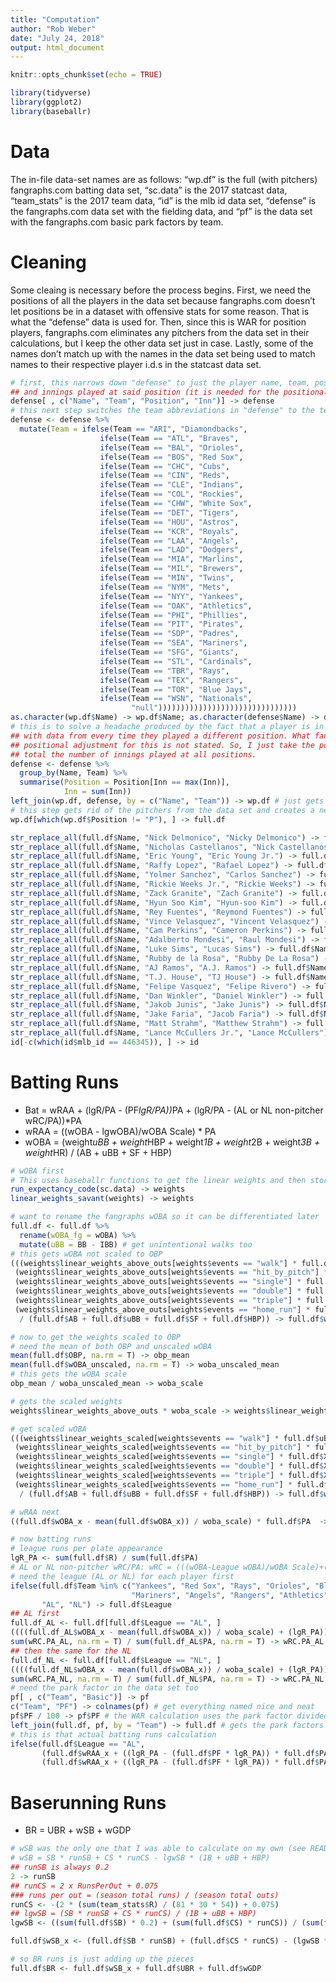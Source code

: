 ```yaml
---
title: "Computation"
author: "Rob Weber"
date: "July 24, 2018"
output: html_document
---
```


```r
knitr::opts_chunk$set(echo = TRUE)
```

```r
library(tidyverse)
library(ggplot2)
library(baseballr)
```

# Data
The in-file data-set names are as follows: "wp.df" is the full (with pitchers) fangraphs.com batting data set, "sc.data" is the 2017 statcast data, "team_stats" is the 2017 team data, "id" is the mlb id data set, "defense" is the fangraphs.com data set with the fielding data, and "pf" is the data set with the fangraphs.com basic park factors by team.

# Cleaning
Some cleaing is necessary before the process begins. First, we need the positions of all the players in the data set because fangraphs.com doesn't let positions be in a dataset with offensive stats for some reason. That is what the "defense" data is used for. Then, since this is WAR for position players, fangraphs.com eliminates any pitchers from the data set in their calculations, but I keep the other data set just in case. Lastly, some of the names don't match up with the names in the data set being used to match names to their respective player i.d.s in the statcast data set. 
```r
# first, this narrows down "defense" to just the player name, team, position, 
## and innings played at said position (it is needed for the positional adjustment later)
defense[ , c("Name", "Team", "Position", "Inn")] -> defense 
# this next step switches the team abbreviations in "defense" to the team names like in "wp.df"
defense <- defense %>%
  mutate(Team = ifelse(Team == "ARI", "Diamondbacks", 
                    ifelse(Team == "ATL", "Braves", 
                    ifelse(Team == "BAL", "Orioles", 
                    ifelse(Team == "BOS", "Red Sox", 
                    ifelse(Team == "CHC", "Cubs", 
                    ifelse(Team == "CIN", "Reds", 
                    ifelse(Team == "CLE", "Indians", 
                    ifelse(Team == "COL", "Rockies", 
                    ifelse(Team == "CHW", "White Sox", 
                    ifelse(Team == "DET", "Tigers", 
                    ifelse(Team == "HOU", "Astros", 
                    ifelse(Team == "KCR", "Royals", 
                    ifelse(Team == "LAA", "Angels", 
                    ifelse(Team == "LAD", "Dodgers", 
                    ifelse(Team == "MIA", "Marlins", 
                    ifelse(Team == "MIL", "Brewers", 
                    ifelse(Team == "MIN", "Twins", 
                    ifelse(Team == "NYM", "Mets", 
                    ifelse(Team == "NYY", "Yankees", 
                    ifelse(Team == "OAK", "Athletics", 
                    ifelse(Team == "PHI", "Phillies", 
                    ifelse(Team == "PIT", "Pirates", 
                    ifelse(Team == "SDP", "Padres", 
                    ifelse(Team == "SEA", "Mariners", 
                    ifelse(Team == "SFG", "Giants", 
                    ifelse(Team == "STL", "Cardinals", 
                    ifelse(Team == "TBR", "Rays", 
                    ifelse(Team == "TEX", "Rangers", 
                    ifelse(Team == "TOR", "Blue Jays", 
                    ifelse(Team == "WSN", "Nationals", 
                           "null")))))))))))))))))))))))))))))))
as.character(wp.df$Name) -> wp.df$Name; as.character(defense$Name) -> defense$Name # just makes sure the name columns are treated as characters
# this is to solve a headache produced by the fact that a player is in "defense" 
## with data from every time they played a different position. What fangraphs does in terms of the 
## positional adjustment for this is not stated. So, I just take the position they played the most innings and 
## total the number of innings played at all positions.
defense <- defense %>%
  group_by(Name, Team) %>%
  summarise(Position = Position[Inn == max(Inn)], 
            Inn = sum(Inn))
left_join(wp.df, defense, by = c("Name", "Team")) -> wp.df # just gets the dfs together
# this step gets rid of the pitchers from the data set and creates a new df calle "full.df" This is what will be used from now on
wp.df[which(wp.df$Position != "P"), ] -> full.df

str_replace_all(full.df$Name, "Nick Delmonico", "Nicky Delmonico") -> full.df$Name
str_replace_all(full.df$Name, "Nicholas Castellanos", "Nick Castellanos") -> full.df$Name
str_replace_all(full.df$Name, "Eric Young", "Eric Young Jr.") -> full.df$Name
str_replace_all(full.df$Name, "Raffy Lopez", "Rafael Lopez") -> full.df$Name
str_replace_all(full.df$Name, "Yolmer Sanchez", "Carlos Sanchez") -> full.df$Name
str_replace_all(full.df$Name, "Rickie Weeks Jr.", "Rickie Weeks") -> full.df$Name
str_replace_all(full.df$Name, "Zack Granite", "Zach Granite") -> full.df$Name
str_replace_all(full.df$Name, "Hyun Soo Kim", "Hyun-soo Kim") -> full.df$Name
str_replace_all(full.df$Name, "Rey Fuentes", "Reymond Fuentes") -> full.df$Name
str_replace_all(full.df$Name, "Vince Velasquez", "Vincent Velasquez") -> full.df$Name
str_replace_all(full.df$Name, "Cam Perkins", "Cameron Perkins") -> full.df$Name
str_replace_all(full.df$Name, "Adalberto Mondesi", "Raul Mondesi") -> full.df$Name
str_replace_all(full.df$Name, "Luke Sims", "Lucas Sims") -> full.df$Name
str_replace_all(full.df$Name, "Rubby de la Rosa", "Rubby De La Rosa") -> full.df$Name
str_replace_all(full.df$Name, "AJ Ramos", "A.J. Ramos") -> full.df$Name
str_replace_all(full.df$Name, "T.J. House", "TJ House") -> full.df$Name
str_replace_all(full.df$Name, "Felipe Vasquez", "Felipe Rivero") -> full.df$Name
str_replace_all(full.df$Name, "Dan Winkler", "Daniel Winkler") -> full.df$Name
str_replace_all(full.df$Name, "Jakob Junis", "Jake Junis") -> full.df$Name
str_replace_all(full.df$Name, "Jake Faria", "Jacob Faria") -> full.df$Name
str_replace_all(full.df$Name, "Matt Strahm", "Matthew Strahm") -> full.df$Name
str_replace_all(full.df$Name, "Lance McCullers Jr.", "Lance McCullers") -> full.df$Name
id[-c(which(id$mlb_id == 446345)), ] -> id
```

# Batting Runs
- Bat = wRAA + (lgR/PA - (PF*lgR/PA))*PA + (lgR/PA - (AL or NL non-pitcher wRC/PA))*PA
- wRAA = ((wOBA - lgwOBA)/wOBA Scale) * PA
- wOBA = (weight*uBB + weight*HBP + weight*1B + weight*2B + weight*3B + weight*HR) / (AB + uBB + SF + HBP)
```r
# wOBA first
# This uses baseballr functions to get the linear weights and then stores it
run_expectancy_code(sc.data) -> weights
linear_weights_savant(weights) -> weights

# want to rename the fangraphs wOBA so it can be differentiated later
full.df <- full.df %>%
  rename(wOBA_fg = wOBA) %>%
  mutate(uBB = BB - IBB) # get unintentional walks too
# this gets wOBA not scaled to OBP
(((weights$linear_weights_above_outs[weights$events == "walk"] * full.df$uBB) +
 (weights$linear_weights_above_outs[weights$events == "hit_by_pitch"] * full.df$HBP) +
 (weights$linear_weights_above_outs[weights$events == "single"] * full.df$X1B) +
 (weights$linear_weights_above_outs[weights$events == "double"] * full.df$X2B) +
 (weights$linear_weights_above_outs[weights$events == "triple"] * full.df$X3B) +
 (weights$linear_weights_above_outs[weights$events == "home_run"] * full.df$HR)) 
  / (full.df$AB + full.df$uBB + full.df$SF + full.df$HBP)) -> full.df$wOBA_unscaled 

# now to get the weights scaled to OBP
# need the mean of both OBP and unscaled wOBA
mean(full.df$OBP, na.rm = T) -> obp_mean 
mean(full.df$wOBA_unscaled, na.rm = T) -> woba_unscaled_mean 
# this gets the wOBA scale
obp_mean / woba_unscaled_mean -> woba_scale

# gets the scaled weights
weights$linear_weights_above_outs * woba_scale -> weights$linear_weights_scaled

# get scaled wOBA
(((weights$linear_weights_scaled[weights$events == "walk"] * full.df$uBB) +
 (weights$linear_weights_scaled[weights$events == "hit_by_pitch"] * full.df$HBP) +
 (weights$linear_weights_scaled[weights$events == "single"] * full.df$X1B) +
 (weights$linear_weights_scaled[weights$events == "double"] * full.df$X2B) +
 (weights$linear_weights_scaled[weights$events == "triple"] * full.df$X3B) +
 (weights$linear_weights_scaled[weights$events == "home_run"] * full.df$HR)) 
  / (full.df$AB + full.df$uBB + full.df$SF + full.df$HBP)) -> full.df$wOBA_x

# wRAA next
((full.df$wOBA_x - mean(full.df$wOBA_x)) / woba_scale) * full.df$PA  -> full.df$wRAA_x

# now batting runs
# league runs per plate appearance
lgR_PA <- sum(full.df$R) / sum(full.df$PA)
# AL or NL non-pitcher wRC/PA: wRC = (((wOBA-League wOBA)/wOBA Scale)+(League R/PA))*PA
# need the league (AL or NL) for each player first
ifelse(full.df$Team %in% c("Yankees", "Red Sox", "Rays", "Orioles", "Blue Jays", "White Sox", "Indians", "Royals", "Tigers", "Twins", 
                           "Mariners", "Angels", "Rangers", "Athletics", "Astros"), 
       "AL", "NL") -> full.df$League
## AL first
full.df_AL <- full.df[full.df$League == "AL", ]
((((full.df_AL$wOBA_x - mean(full.df$wOBA_x)) / woba_scale) + (lgR_PA)) * full.df_AL$PA) -> wRC.PA_AL # get wRC for each AL player first
sum(wRC.PA_AL, na.rm = T) / sum(full.df_AL$PA, na.rm = T) -> wRC.PA_AL # then get the AL wRC per PA
## then the same for the NL
full.df_NL <- full.df[full.df$League == "NL", ]
((((full.df_NL$wOBA_x - mean(full.df$wOBA_x)) / woba_scale) + (lgR_PA)) * full.df_NL$PA) -> wRC.PA_NL
sum(wRC.PA_NL, na.rm = T) / sum(full.df_NL$PA, na.rm = T) -> wRC.PA_NL
# need the park factor in the data set too
pf[ , c("Team", "Basic")] -> pf 
c("Team", "PF") -> colnames(pf) # get everything named nice and neat
pf$PF / 100 -> pf$PF # the WAR calculation uses the park factor divided by 100
left_join(full.df, pf, by = "Team") -> full.df # gets the park factors into the full df
# this is that actual batting runs calculation
ifelse(full.df$League == "AL", 
       (full.df$wRAA_x + ((lgR_PA - (full.df$PF * lgR_PA)) * full.df$PA) + ((lgR_PA - wRC.PA_AL) * full.df$PA)), 
       (full.df$wRAA_x + ((lgR_PA - (full.df$PF * lgR_PA)) * full.df$PA) + ((lgR_PA - wRC.PA_NL) * full.df$PA))) -> full.df$Bat_x
```

# Baserunning Runs
- BR = UBR + wSB + wGDP
```r
# wSB was the only one that I was able to calculate on my own (see README)
# wSB = SB * runSB + CS * runCS - lgwSB * (1B + uBB + HBP)
## runSB is always 0.2
2 -> runSB
## runCS = 2 x RunsPerOut + 0.075
### runs per out = (season total runs) / (season total outs)
runCS <- -(2 * (sum(team_stats$R) / (81 * 30 * 54)) + 0.075)
## lgwSB = (SB * runSB + CS * runCS) / (1B + uBB + HBP)
lgwSB <- ((sum(full.df$SB) * 0.2) + (sum(full.df$CS) * runCS)) / (sum(full.df$X1B) + sum(full.df$uBB) + sum(full.df$HBP))

full.df$wSB_x <- (full.df$SB * runSB) + (full.df$CS * runCS) - (lgwSB * (full.df$X1B + full.df$uBB + full.df$HBP))

# so BR runs is just adding up the pieces
full.df$BR <- full.df$wSB_x + full.df$UBR + full.df$wGDP
```

